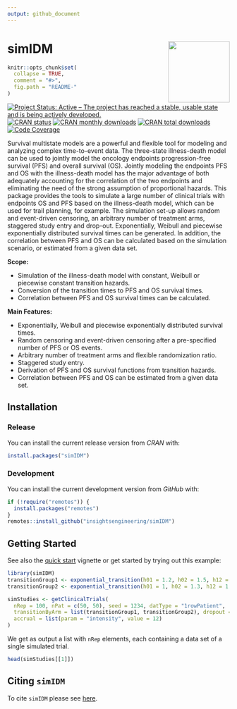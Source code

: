 ```yaml
---
output: github_document
---
```


<!-- markdownlint-disable-file -->
<!-- README.md needs to be generated from README.Rmd. Please edit that file -->

# simIDM <img src="man/figures/logo.svg" align="right" height="139" />

```r
knitr::opts_chunk$set(
  collapse = TRUE,
  comment = "#>",
  fig.path = "README-"
)
```

<!-- badges: start -->
[![Project Status: Active – The project has reached a stable, usable state and is being actively developed.](https://www.repostatus.org/badges/latest/active.svg)](https://www.repostatus.org/#active)
[![CRAN status](https://www.r-pkg.org/badges/version-last-release/simIDM)](https://www.r-pkg.org/badges/version-last-release/simIDM)
[![CRAN monthly downloads](https://cranlogs.r-pkg.org/badges/simIDM)](https://cranlogs.r-pkg.org/badges/simIDM)
[![CRAN total downloads](https://cranlogs.r-pkg.org/badges/grand-total/simIDM)](https://cranlogs.r-pkg.org/badges/grand-total/simIDM)
[![Code Coverage](https://raw.githubusercontent.com/insightsengineering/simIDM/_xml_coverage_reports/data/main/badge.svg)](https://raw.githubusercontent.com/insightsengineering/simIDM/_xml_coverage_reports/data/main/coverage.xml)
<!-- badges: end -->
\

Survival multistate models are a powerful and flexible tool for modeling and analyzing complex time-to-event data.
The three-state illness-death model can be used to jointly model the oncology endpoints
progression-free survival (PFS) and overall survival (OS). Jointly modeling the endpoints PFS and OS with the illness-death 
model has the major 
advantage of both adequately accounting for the correlation of the two endpoints and eliminating the need of the strong 
assumption of proportional hazards. This package provides the tools to simulate a large number of clinical trials with 
endpoints OS and PFS based on the illness-death model, which can be used for trail planning, for example. The simulation 
set-up allows random and event-driven censoring, an arbitrary number of treatment arms, staggered study entry and drop-out.
Exponentially, Weibull and piecewise exponentially distributed survival times can be generated.
In addition, the correlation between PFS and OS can be calculated based on the simulation scenario, or estimated from a given data set.

**Scope:**

* Simulation of the illness-death model with constant, Weibull or piecewise constant transition hazards.
* Conversion of the transition times to PFS and OS survival times.
* Correlation between PFS and OS survival times can be calculated.

**Main Features:**

* Exponentially, Weibull and piecewise exponentially distributed survival times.
* Random censoring and event-driven censoring after a pre-specified number of PFS or OS events.
* Arbitrary number of treatment arms and flexible randomization ratio.
* Staggered study entry.
* Derivation of PFS and OS survival functions from transition hazards.
* Correlation between PFS and OS can be estimated from a given data set.

## Installation

### Release

You can install the current release version from *CRAN* with:

```r
install.packages("simIDM")
```

### Development

You can install the current development version from *GitHub* with:

```r
if (!require("remotes")) {
  install.packages("remotes")
}
remotes::install_github("insightsengineering/simIDM")
```

## Getting Started

See also the [quick start](https://insightsengineering.github.io/simIDM/main/articles/quickstart.html) vignette or get started by trying out this example:

```r
library(simIDM)
transitionGroup1 <- exponential_transition(h01 = 1.2, h02 = 1.5, h12 = 1.6)
transitionGroup2 <- exponential_transition(h01 = 1, h02 = 1.3, h12 = 1.7)

simStudies <- getClinicalTrials(
  nRep = 100, nPat = c(50, 50), seed = 1234, datType = "1rowPatient",
  transitionByArm = list(transitionGroup1, transitionGroup2), dropout = list(rate = 0.1, time = 12),
  accrual = list(param = "intensity", value = 12)
)
```

We get as output a list with `nRep` elements, each containing a data set of a single simulated trial.

```r
head(simStudies[[1]])
```


## Citing `simIDM`

To cite `simIDM` please see [here](https://insightsengineering.github.io/simIDM/main/authors.html#citation).
